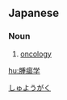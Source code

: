 ==Japanese==
{{ja-kanjitab|しゅ|よう|がく|yomi=o}}

===Noun===
{{ja-noun|しゅようがく}}

# {{lb|ja|medicine|sort=しゅようがく}} [[oncology]]

[[Category:ja:Oncology|しゅようがく]]

[[hu:腫瘍学]]